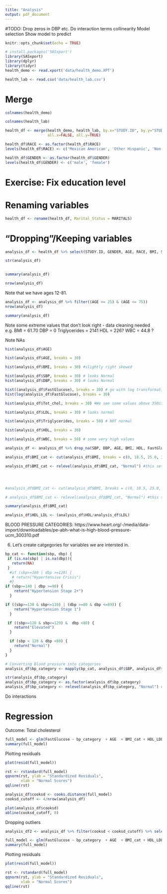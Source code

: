 ```yaml
---
title: "Analysis"
output: pdf_document
---
```

#TODO:
Drop zeros in DBP etc.
Do interaction terms
collinearity
Model selection
Show model to predict

```r
knitr::opts_chunk$set(echo = TRUE)
```

```r
# install.packages('SASxport')
library(SASxport)
library(dplyr)
library(tidyr)
health_demo <- read.xport('data/health_demo.XPT')

health_lab <- read.csv('data/health_lab.csv')
```
# Merge

```r
colnames(health_demo)
```

```r
colnames(health_lab)
```

```r
health_df <- merge(health_demo, health_lab, by.x="STUDY.ID", by.y="STUDY_ID",
                   all.x=FALSE, all.y=TRUE)
```

```r
health_df$RACE <- as.factor(health_df$RACE)
levels(health_df$RACE) <- c('Mexican American', 'Other Hispanic', 'Non-Hispanic White', 'Non-Hispanic Black', 'Non-Hispanic Asian', 'Other Race - Including Multi-Racial')

health_df$GENDER <- as.factor(health_df$GENDER)
levels(health_df$GENDER) <- c('male', 'female')
```

# Exercise: Fix education level

# Renaming variables

```r
health_df <- rename(health_df, Marital_Status = MARITALS) 
```

# "Dropping"/Keeping variables

```r

analysis_df <- health_df %>% select(STUDY.ID, GENDER, AGE, RACE, BMI, SBP, DBP, Triglycerides, LDL, Tot_chol, HDL, WBC, FastGlucose)

str(analysis_df)
  
```

```r
summary(analysis_df)
```
```r
nrow(analysis_df)
```


Note that we have ages 12-81.

```r
analysis_df <- analysis_df %>% filter((AGE >= 25) & (AGE <= 75))
nrow(analysis_df)
```

```r
summary(analysis_df)
```

 Note some extreme values that don't look right - data cleaning needed
 e.g. BMI = 61.70
 DBP = 0
 Triglycerides = 2141
 HDL = 226?
 WBC = 44.8 ?
 
 Note NAs

```r
hist(analysis_df$AGE)
```

```r
hist(analysis_df$AGE, breaks = 30)
```

```r
hist(analysis_df$BMI, breaks = 30) #slightly right skewed

hist(analysis_df$SBP, breaks = 30) # looks Normal
hist(analysis_df$DBP, breaks = 30) # looks Normal

hist((analysis_df$FastGlucose), breaks = 30) # go with log transformation instead. 
hist(log(analysis_df$FastGlucose), breaks = 30)

hist(analysis_df$Tot_chol, breaks = 30) #We see some values above 350ish in total chol.

hist(analysis_df$LDL, breaks = 30) # looks normal

hist(analysis_df$Triglycerides, breaks = 50) # NOT normal

hist(analysis_df$HDL, breaks = 30)

hist(analysis_df$WBC, breaks = 50) # some very high values
```

```r
analysis_df <- analysis_df %>% drop_na(SBP, DBP, AGE, BMI, HDL, FastGlucose, LDL)
```

```r
analysis_df$BMI_cat <- cut(analysis_df$BMI, breaks = c(0, 18.5, 25.0, 30.0, 35.0, 40, 100), labels = c("Underweight", "Normal", "Pre-obese", "Obesity I", "Obesity II", "Obesity III"), right = FALSE)

analysis_df$BMI_cat <- relevel(analysis_df$BMI_cat, "Normal") #this sets "normal" as the reference category.




#analysis_df$BMI_cat <- cut(analysis_df$BMI, breaks = c(0, 18.5, 25.0, 30.0, 100), labels = c("Underweight", "Normal", "Pre-obese", "Obese"), right = FALSE)

# analysis_df$BMI_cat <- relevel(analysis_df$BMI_cat, "Normal") #this sets "normal" as the reference category.

summary(analysis_df$BMI_cat)
```
```r
analysis_df$HDL_LDL <- (analysis_df$HDL/analysis_df$LDL)
```


BLOOD PRESSURE CATEGORIES:
https://www.heart.org/-/media/data-import/downloadables/pe-abh-what-is-high-blood-pressure-ucm_300310.pdf

6. Let's create catgegories for variables we are intersted in.
```r
bp_cat <- function(sbp, dbp) {
 if (is.na(sbp) | is.na(dbp)){
   return(NA)
 }
  #if (sbp>=180 | dbp >=120) {
   # return("Hypertensive Crisis")
  #}
if (sbp>=140 | dbp >=90) {
    return("Hypertension Stage 2+")
  }

if ((sbp>=130 & sbp<=139) | (dbp >=80 & dbp <=89)) {
    return("Hypertension Stage 1")
  }

 if ((sbp>=120 & sbp<=129) &  dbp <80) {
    return("Elevated")
  }

  if (sbp < 120 & dbp <80) {
    return("Normal") 
  }
} 
```  


```r
# Converting Blood pressure into categories
analysis_df$bp_category <- mapply(bp_cat, analysis_df$SBP, analysis_df$DBP)

str(analysis_df$bp_category)
analysis_df$bp_category <- as.factor(analysis_df$bp_category)
analysis_df$bp_category <- relevel(analysis_df$bp_category, "Normal") #this sets "normal" as the reference category.

```
Do interactions




# Regression
Outcome: Total cholesterol
```r
full_model <- glm(FastGlucose ~ bp_category  + AGE  + BMI_cat + HDL_LDL , data = analysis_df)
summary(full_model)
```

Plotting residuals
```r
plot(resid(full_model))
```

```r
rst <- rstandard(full_model)
qqnorm(rst, ylab = "Standardized Residuals", 
       xlab = "Normal Scores")
qqline(rst)
```

```r
analysis_df$cooksd <- cooks.distance(full_model)
cooksd_cutoff <- 4/nrow(analysis_df)

plot(analysis_df$cooksd)
abline(cooksd_cutoff, 0)
```

Dropping outliers
```r
analysis_df2 <- analysis_df %>% filter(cooksd < cooksd_cutoff) %>% select(-cooksd)

full_model <- glm(FastGlucose ~ bp_category  + AGE  + BMI_cat + HDL_LDL , data = analysis_df2)
summary(full_model)
```

Plotting residuals
```r
plot(resid(full_model))
```

```r
rst <- rstandard(full_model)
qqnorm(rst, ylab = "Standardized Residuals", 
       xlab = "Normal Scores")
qqline(rst)
```
